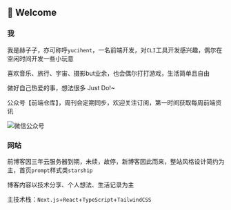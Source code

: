 ## 👋 Welcome

### 我

我是赫子子，亦可称呼`yucihent`，一名前端开发，对`CLI`工具开发感兴趣，偶尔在空闲时间开发一些小玩意

喜欢音乐、旅行、宇宙、摄影but业余，也会偶尔打打游戏，生活简单且自由

做好自己热爱的事，想法很多 Just Do!~

公众号【前端仓库】，周刊会定期同步，欢迎关注订阅，第一时间获取每周前端资讯


<Image
  src="/images/gzh.jpg"
  width={200}
  height={200}
  className="m-0"
  alt="微信公众号"
/>

### 网站

前博客因三年云服务器到期，未续，故停，新博客因此而来，整站风格设计简约为主，首页`prompt`样式类`starship`

博客内容以技术分享、个人想法、生活记录为主

主技术栈：`Next.js`+`React`+`TypeScript`+`TailwindCSS`
